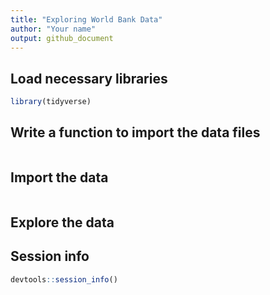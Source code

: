 ```yaml
---
title: "Exploring World Bank Data"
author: "Your name"
output: github_document
---
```


## Load necessary libraries

```r
library(tidyverse)
```

## Write a function to import the data files

```r
```

## Import the data

```r
```

## Explore the data


## Session info

```r
devtools::session_info()
```


